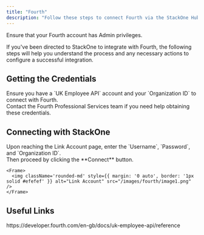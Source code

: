 ```yaml
---
title: "Fourth"
description: "Follow these steps to connect Fourth via the StackOne Hub successfully."
---
```



<Warning>
  Ensure that your Fourth account has Admin privileges.
</Warning>

If you've been directed to StackOne to integrate with Fourth, the following steps will help you understand the process and any necessary actions to configure a successful integration.

## Getting the Credentials

<Steps>
    Ensure you have a `UK Employee API` account and your `Organization ID` to connect with Fourth.<br/>
    Contact the Fourth Professional Services team if you need help obtaining these credentials.
</Steps>

## Connecting with StackOne

<Steps>
  <Step title="Enter the Details">
    Upon reaching the Link Account page, enter the `Username`, `Password`, and `Organization ID`.<br/>
    Then proceed by clicking the **Connect** button.

    <Frame>
      <img className='rounded-md' style={{ margin: '0 auto', border: '1px solid #efefef' }} alt="Link Account" src="/images/fourth/image1.png" />
    </Frame>
  </Step>
</Steps>

<IntegrationFooter />

## Useful Links
<Card title="API Reference" icon="link" href="https://developer.fourth.com/en-gb/docs/uk-employee-api/reference">
    https://developer.fourth.com/en-gb/docs/uk-employee-api/reference
</Card>